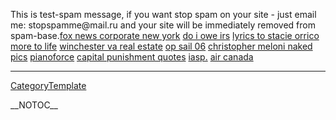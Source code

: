 This is test-spam message, if you want stop spam on your site - just email me: stopspamme@mail.ru and your site will be immediately removed from spam-base.<a href= http://texomy.newmail.ru >fox news corporate new york</a> <a href= http://hysabo.newmail.ru >do i owe irs</a> <a href= http://johufa.newmail.ru >lyrics to stacie orrico more to life</a> <a href= http://sakufy.newmail.ru >winchester va real estate</a> <a href= http://sekene.newmail.ru >op sail 06</a> <a href= http://vajoli.newmail.ru >christopher meloni naked pics</a> <a href= http://penifi.newmail.ru >pianoforce</a> <a href= http://tujemo.newmail.ru >capital punishment quotes</a> <a href= http://quhogi.newmail.ru >iasp.</a> <a href= http://wepeho.newmail.ru >air canada</a>
----
[[CategoryTemplate]]

__NOTOC__